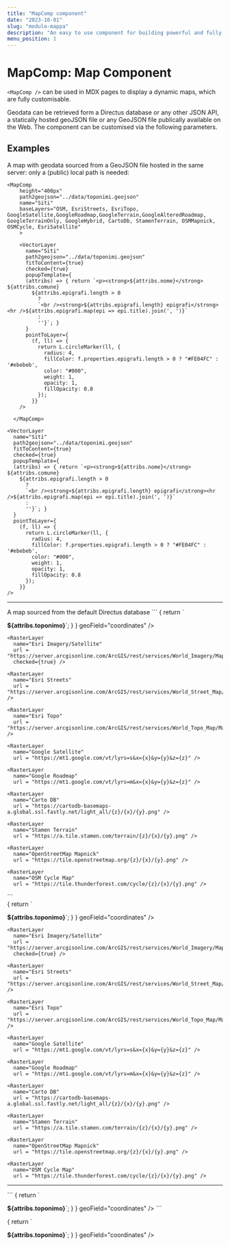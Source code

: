 ```yaml
---
title: "MapComp component"
date: "2023-10-01"
slug: "modulo-mappa"
description: "An easy to use component for building powerful and fully customizable maps"
menu_position: 1
---
```



# MapComp: Map Component

`<MapComp />` can be used in MDX pages to display a dynamic maps, which are fully customisable.

Geodata can be retrieved form a Directus database or any other JSON API, a statically hosted geoJSON file or any GeoJSON file publically available on the Web. The component can be customised via the following parameters.

## Examples


<div className="row">
  <div className="col-sm-4">
  A map with geodata sourced from a GeoJSON file hosted in the same server: only a (public) local path is needed:

```
<MapComp
    height="400px"
    path2geojson="../data/toponimi.geojson"
    name="Siti"
    baseLayers="OSM, EsriStreets, EsriTopo, GoogleSatellite,GoogleRoadmap,GoogleTerrain,GoogleAlteredRoadmap, GoogleTerrainOnly, GoogleHybrid, CartoDb, StamenTerrain, OSMMapnick, OSMCycle, EsriSatellite"
    >
    
    <VectorLayer 
      name="Siti"
      path2geojson="../data/toponimi.geojson"
      fitToContent={true}
      checked={true}
      popupTemplate={
      (attribs) => { return `<p><strong>${attribs.nome}</strong> ${attribs.comune}
        ${attribs.epigrafi.length > 0 
          ? 
          `<br /><strong>${attribs.epigrafi.length} epigrafi</strong><hr />${attribs.epigrafi.map(epi => epi.title).join(', ')}` 
          :
          ''}`; }
      }
      pointToLayer={
        (f, ll) => {
          return L.circleMarker(ll, {
            radius: 4,
            fillColor: f.properties.epigrafi.length > 0 ? "#FE04FC" : '#ebebeb',
            color: "#000",
            weight: 1,
            opacity: 1,
            fillOpacity: 0.8
          });
        }}
    />
    
  </MapComp>
```
  </div>
  <div className="col-sm-8">
  <MapComp
    height="400px"
    path2geojson="../data/toponimi.geojson"
    name="Siti"
    baseLayers="OSM, EsriStreets, EsriTopo, GoogleSatellite,GoogleRoadmap,GoogleTerrain,GoogleAlteredRoadmap, GoogleTerrainOnly, GoogleHybrid, CartoDb, StamenTerrain, OSMMapnick, OSMCycle, EsriSatellite"
    >
    
    <VectorLayer 
      name="Siti"
      path2geojson="../data/toponimi.geojson"
      fitToContent={true}
      checked={true}
      popupTemplate={
      (attribs) => { return `<p><strong>${attribs.nome}</strong> ${attribs.comune}
        ${attribs.epigrafi.length > 0 
          ? 
          `<br /><strong>${attribs.epigrafi.length} epigrafi</strong><hr />${attribs.epigrafi.map(epi => epi.title).join(', ')}` 
          :
          ''}`; }
      }
      pointToLayer={
        (f, ll) => {
          return L.circleMarker(ll, {
            radius: 4,
            fillColor: f.properties.epigrafi.length > 0 ? "#FE04FC" : '#ebebeb',
            color: "#000",
            weight: 1,
            opacity: 1,
            fillOpacity: 0.8
          });
        }}
    />
    
  </MapComp>
  </div>
</div>

---

<div className="row">
  <div className="col-sm-4">
  A map sourced from the default Directus database
```
<MapComp
  height="400px"
  center="43,13.32,11">
    <VectorLayer 
      name="Toponimi"
      dTable="toponimi"
      checked={true}
      fitToContent={true}
            popupTemplate={
        (attribs) => { return `<p><strong>${attribs.toponimo}</strong>`; }
      }
      geoField="coordinates"
      />
    <RasterLayer 
      name="Open Street Map"
      url = "https://{s}.tile.openstreetmap.org/{z}/{x}/{y}.png"
      attribution= '&copy; <a href="https://www.openstreetmap.org/copyright">OpenStreetMap</a> contributors' />
    
    <RasterLayer 
      name="Esri Imagery/Satellite"
      url = "https://server.arcgisonline.com/ArcGIS/rest/services/World_Imagery/MapServer/tile/{z}/{y}/{x}"
      checked={true} />
    
    <RasterLayer 
      name="Esri Streets"
      url = "https://server.arcgisonline.com/ArcGIS/rest/services/World_Street_Map/MapServer/tile/{z}/{y}/{x}" />
    
    <RasterLayer 
      name="Esri Topo"
      url = "https://server.arcgisonline.com/ArcGIS/rest/services/World_Topo_Map/MapServer/tile/{z}/{y}/{x}" />
    
    <RasterLayer 
      name="Google Satellite"
      url = "https://mt1.google.com/vt/lyrs=s&x={x}&y={y}&z={z}" />
    
    <RasterLayer 
      name="Google Roadmap"
      url = "https://mt1.google.com/vt/lyrs=m&x={x}&y={y}&z={z}" />
    
    <RasterLayer 
      name="Carto DB"
      url = "https://cartodb-basemaps-a.global.ssl.fastly.net/light_all/{z}/{x}/{y}.png" />
    
    <RasterLayer 
      name="Stamen Terrain"
      url = "https://a.tile.stamen.com/terrain/{z}/{x}/{y}.png" />
    
    <RasterLayer 
      name="OpenStreetMap Mapnick"
      url = "https://tile.openstreetmap.org/{z}/{x}/{y}.png" />
    
    <RasterLayer 
      name="OSM Cycle Map"
      url = "https://tile.thunderforest.com/cycle/{z}/{x}/{y}.png" />
  </MapComp>
```
  </div>
  <div className="col-sm-8">
<MapComp
  height="400px"
  center="43,13.32,11">
    <VectorLayer 
      name="Toponimi"
      dTable="toponimi"
      checked={true}
      fitToContent={true}
      popupTemplate={
        (attribs) => { return `<p><strong>${attribs.toponimo}</strong>`; }
      }
      geoField="coordinates"
      />
    <RasterLayer 
      name="Open Street Map"
      url = "https://{s}.tile.openstreetmap.org/{z}/{x}/{y}.png"
      attribution= '&copy; <a href="https://www.openstreetmap.org/copyright">OpenStreetMap</a> contributors' />
    
    <RasterLayer 
      name="Esri Imagery/Satellite"
      url = "https://server.arcgisonline.com/ArcGIS/rest/services/World_Imagery/MapServer/tile/{z}/{y}/{x}"
      checked={true} />
    
    <RasterLayer 
      name="Esri Streets"
      url = "https://server.arcgisonline.com/ArcGIS/rest/services/World_Street_Map/MapServer/tile/{z}/{y}/{x}" />
    
    <RasterLayer 
      name="Esri Topo"
      url = "https://server.arcgisonline.com/ArcGIS/rest/services/World_Topo_Map/MapServer/tile/{z}/{y}/{x}" />
    
    <RasterLayer 
      name="Google Satellite"
      url = "https://mt1.google.com/vt/lyrs=s&x={x}&y={y}&z={z}" />
    
    <RasterLayer 
      name="Google Roadmap"
      url = "https://mt1.google.com/vt/lyrs=m&x={x}&y={y}&z={z}" />
    
    <RasterLayer 
      name="Carto DB"
      url = "https://cartodb-basemaps-a.global.ssl.fastly.net/light_all/{z}/{x}/{y}.png" />
    
    <RasterLayer 
      name="Stamen Terrain"
      url = "https://a.tile.stamen.com/terrain/{z}/{x}/{y}.png" />
    
    <RasterLayer 
      name="OpenStreetMap Mapnick"
      url = "https://tile.openstreetmap.org/{z}/{x}/{y}.png" />
    
    <RasterLayer 
      name="OSM Cycle Map"
      url = "https://tile.thunderforest.com/cycle/{z}/{x}/{y}.png" />
  </MapComp>
  </div>
</div>

---

<div className="row">
  <div className="col-sm-4">
```
<MapComp
  height="400px"
  center="43,13.32,11"
  baseLayers="OSM,EsriSatellite">
    <VectorLayer 
      name="Toponimi"
      fitToContent={true}
      checked={true}
      dEndPoint="https://landscapearchaeology.eu/db/items/toponimi"
      dToken="sxE2XHdJMWJiymA9w2QJFGJWG9AAnq6E"
      dFilter="filter[provincia][_eq]=Macerata"
      popupTemplate={
        (attribs) => { return `<p><strong>${attribs.toponimo}</strong>`; }
      }
      geoField="coordinates"
    />
  </MapComp>
```
  </div>
  <div className="col-sm-8">
  <MapComp
  height="400px"
  baseLayers="OSM,EsriSatellite">
    <VectorLayer 
      name="Toponimi"
      fitToContent={true}
      checked={true}
      dEndPoint="https://landscapearchaeology.eu/db/items/toponimi"
      dToken="sxE2XHdJMWJiymA9w2QJFGJWG9AAnq6E"
      dFilter="filter[provincia][_eq]=Macerata"
      popupTemplate={
        (attribs) => { return `<p><strong>${attribs.toponimo}</strong>`; }
      }
      geoField="coordinates"
    />
  </MapComp>
  </div>
</div>
